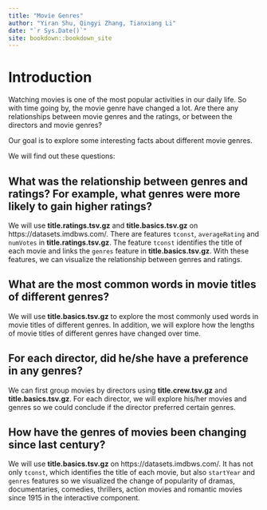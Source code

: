 ```yaml
--- 
title: "Movie Genres"
author: "Yiran Shu, Qingyi Zhang, Tianxiang Li"
date: "`r Sys.Date()`"
site: bookdown::bookdown_site
---
```


# Introduction

Watching movies is one of the most popular activities in our daily life. So with time going by, the movie genre have changed a lot. Are there any relationships between movie genres and the ratings, or between the directors and movie genres? 

Our goal is to explore some interesting facts about different movie genres.

We will find out these questions:
  
## What was the relationship between genres and ratings? For example, what genres were more likely to gain higher ratings?
  We will use **title.ratings.tsv.gz** and **title.basics.tsv.gz** on https://datasets.imdbws.com/. There are features `tconst`, `averageRating` and `numVotes` in **title.ratings.tsv.gz**. The feature `tconst` identifies the title of each movie and links the `genres` feature in **title.basics.tsv.gz**. With these features, we can visualize the relationship between genres and ratings.
  
## What are the most common words in movie titles of different genres?
  We will use **title.basics.tsv.gz** to explore the most commonly used words in movie titles of different genres. In addition, we will explore how the lengths of movie titles of different genres have changed over time. 

## For each director, did he/she have a preference in any genres?
  We can first group movies by directors using **title.crew.tsv.gz** and **title.basics.tsv.gz**. For each director, we will explore his/her movies and genres so we could conclude if the director preferred certain genres.
  
## How have the genres of movies been changing since last century?
  We will use **title.basics.tsv.gz** on https://datasets.imdbws.com/. It has not only `tconst`, which identifies the title of each movie, but also `startYear` and `genres` features so we visualized the change of popularity of dramas, documentaries, comedies, thrillers, action movies and romantic movies since 1915 in the interactive component. 
